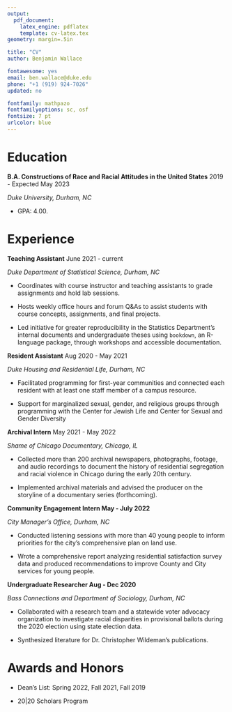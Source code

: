 ```yaml
---
output: 
  pdf_document:
    latex_engine: pdflatex
    template: cv-latex.tex
geometry: margin=.5in

title: "CV"
author: Benjamin Wallace

fontawesome: yes
email: ben.wallace@duke.edu
phone: "+1 (919) 924-7026"
updated: no

fontfamily: mathpazo
fontfamilyoptions: sc, osf
fontsize: 7 pt
urlcolor: blue
---
```


# Education

**B.A. Constructions of Race and Racial Attitudes in the United States** \hfill 2019 - Expected May 2023

*Duke University, Durham, NC*

- GPA: 4.00.

# Experience 

**Teaching Assistant** \hfill June 2021 - current  

*Duke Department of Statistical Science, Durham, NC*

- Coordinates with course instructor and teaching assistants to grade assignments and hold lab sessions.

- Hosts weekly office hours and forum Q&As to assist students with course concepts, assignments, and final projects.

- Led initiative for greater reproducibility in the Statistics Department’s internal documents and undergraduate theses using `bookdown`, an R-language package, through workshops and accessible documentation.

**Resident Assistant** \hfill Aug 2020 - May 2021

*Duke Housing and Residential Life, Durham, NC*

- Facilitated programming for first-year communities and connected each resident with at least one staff member of a campus resource.

- Support for marginalized sexual, gender, and religious groups through programming with the Center for Jewish Life and Center for Sexual and Gender Diversity

**Archival Intern** \hfill May 2021 - May 2022

*Shame of Chicago Documentary, Chicago, IL*

- Collected more than 200 archival newspapers, photographs, footage, and audio recordings to document the history of residential segregation and racial violence in Chicago during the early 20th century.

- Implemented archival materials and advised the producer on the storyline of a documentary series (forthcoming).

**Community Engagement Intern \hfill May - July 2022**

*City Manager's Office, Durham, NC*

- Conducted listening sessions with more than 40 young people to inform priorities for the city's comprehensive plan on land use.

- Wrote a comprehensive report analyzing residential satisfaction survey data and produced recommendations to improve County and City services for young people. 

**Undergraduate Researcher \hfill Aug - Dec 2020**

*Bass Connections and Department of Sociology, Durham, NC*

- Collaborated with a research team and a statewide voter advocacy organization to investigate racial disparities in provisional ballots during the 2020 election using state election data.

- Synthesized literature for Dr. Christopher Wildeman's publications.

# Awards and Honors

- Dean's List: Spring 2022, Fall 2021, Fall 2019

- 20|20 Scholars Program 